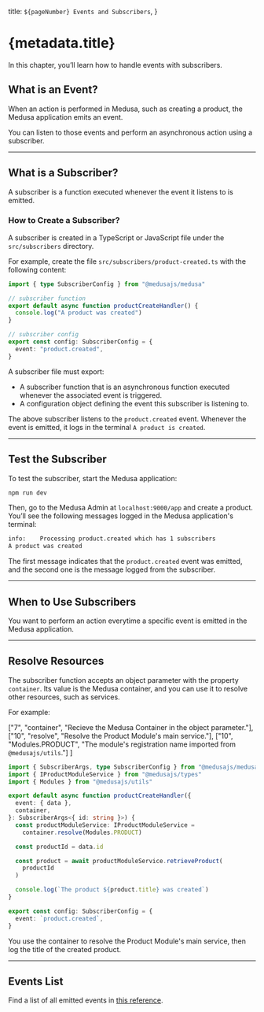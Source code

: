   title: `${pageNumber} Events and Subscribers`,
}

# {metadata.title}

In this chapter, you’ll learn how to handle events with subscribers.

## What is an Event?

When an action is performed in Medusa, such as creating a product, the Medusa application emits an event.

You can listen to those events and perform an asynchronous action using a subscriber.

---

## What is a Subscriber?

A subscriber is a function executed whenever the event it listens to is emitted.

### How to Create a Subscriber?

A subscriber is created in a TypeScript or JavaScript file under the `src/subscribers` directory.

For example, create the file `src/subscribers/product-created.ts` with the following content:

```ts title="src/subscribers/product-created.ts"
import { type SubscriberConfig } from "@medusajs/medusa"

// subscriber function
export default async function productCreateHandler() {
  console.log("A product was created")
}

// subscriber config
export const config: SubscriberConfig = {
  event: "product.created",
}
```

A subscriber file must export:

- A subscriber function that is an asynchronous function executed whenever the associated event is triggered.
- A configuration object defining the event this subscriber is listening to.

The above subscriber listens to the `product.created` event. Whenever the event is emitted, it logs in the terminal `A product is created`.

---

## Test the Subscriber

To test the subscriber, start the Medusa application:

```bash npm2yarn
npm run dev
```

Then, go to the Medusa Admin at `localhost:9000/app` and create a product. You’ll see the following messages logged in the Medusa application's terminal:

```bash
info:    Processing product.created which has 1 subscribers
A product was created
```

The first message indicates that the `product.created` event was emitted, and the second one is the message logged from the subscriber.

---

## When to Use Subscribers

<Note title="Use subscribers when" type="success">

You want to perform an action everytime a specific event is emitted in the Medusa application.

</Note>

---

## Resolve Resources

The subscriber function accepts an object parameter with the property `container`. Its value is the Medusa container, and you can use it to resolve other resources, such as services.

For example:

  ["7", "container", "Recieve the Medusa Container in the object parameter."],
  ["10", "resolve", "Resolve the Product Module's main service."],
  ["10", "Modules.PRODUCT", "The module's registration name imported from `@medusajs/utils`."]
]

```ts title="src/subscribers/product-created.ts" highlights={highlights}
import { SubscriberArgs, type SubscriberConfig } from "@medusajs/medusa"
import { IProductModuleService } from "@medusajs/types"
import { Modules } from "@medusajs/utils"

export default async function productCreateHandler({
  event: { data },
  container,
}: SubscriberArgs<{ id: string }>) {
  const productModuleService: IProductModuleService =
    container.resolve(Modules.PRODUCT)

  const productId = data.id

  const product = await productModuleService.retrieveProduct(
    productId
  )

  console.log(`The product ${product.title} was created`)
}

export const config: SubscriberConfig = {
  event: `product.created`,
}
```

You use the container to resolve the Product Module's main service, then log the title of the created product.

---

## Events List

Find a list of all emitted events in [this reference](!resources!/events-reference).
